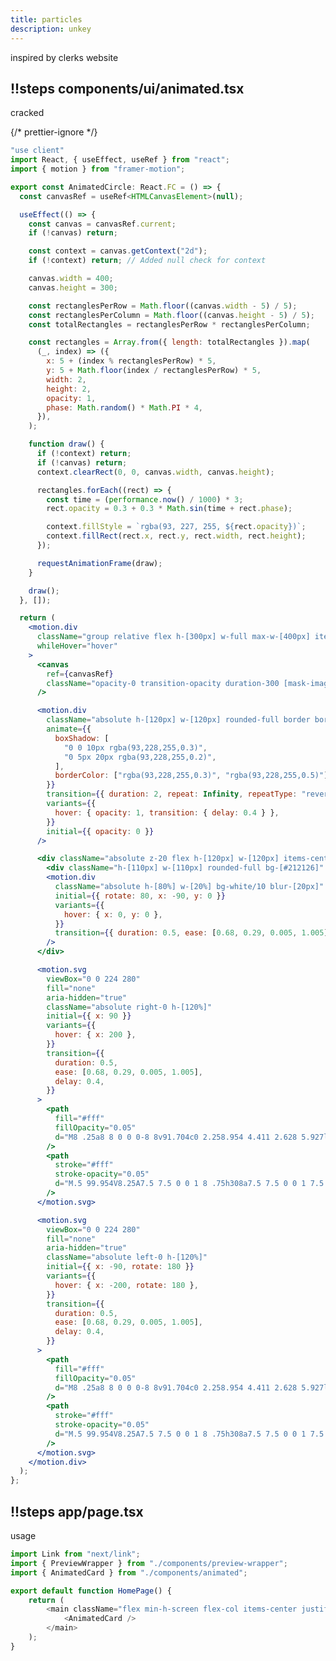 ```yaml
---
title: particles
description: unkey
---
```



inspired by clerks website

<PreviewWrapper>
    <Particles />
</PreviewWrapper>
<Scrollycoding>

## !!steps components/ui/animated.tsx

cracked

{/* prettier-ignore */}
```jsx ! animated.tsx
"use client"
import React, { useEffect, useRef } from "react";
import { motion } from "framer-motion";

export const AnimatedCircle: React.FC = () => {
  const canvasRef = useRef<HTMLCanvasElement>(null);

  useEffect(() => {
    const canvas = canvasRef.current;
    if (!canvas) return;

    const context = canvas.getContext("2d");
    if (!context) return; // Added null check for context

    canvas.width = 400;
    canvas.height = 300;

    const rectanglesPerRow = Math.floor((canvas.width - 5) / 5);
    const rectanglesPerColumn = Math.floor((canvas.height - 5) / 5);
    const totalRectangles = rectanglesPerRow * rectanglesPerColumn;

    const rectangles = Array.from({ length: totalRectangles }).map(
      (_, index) => ({
        x: 5 + (index % rectanglesPerRow) * 5,
        y: 5 + Math.floor(index / rectanglesPerRow) * 5,
        width: 2,
        height: 2,
        opacity: 1,
        phase: Math.random() * Math.PI * 4,
      }),
    );

    function draw() {
      if (!context) return;
      if (!canvas) return;
      context.clearRect(0, 0, canvas.width, canvas.height);

      rectangles.forEach((rect) => {
        const time = (performance.now() / 1000) * 3;
        rect.opacity = 0.3 + 0.3 * Math.sin(time + rect.phase);

        context.fillStyle = `rgba(93, 227, 255, ${rect.opacity})`;
        context.fillRect(rect.x, rect.y, rect.width, rect.height);
      });

      requestAnimationFrame(draw);
    }

    draw();
  }, []);

  return (
    <motion.div 
      className="group relative flex h-[300px] w-full max-w-[400px] items-center justify-center overflow-hidden rounded-2xl bg-[#212126]"
      whileHover="hover"
    >
      <canvas
        ref={canvasRef}
        className="opacity-0 transition-opacity duration-300 [mask-image:radial-gradient(circle,white,transparent_50%)] group-hover:opacity-100 group-hover:delay-600"
      />

      <motion.div
        className="absolute h-[120px] w-[120px] rounded-full border border-[rgba(93,228,255,0.3)] bg-transparent shadow-[0_0_10px_rgba(93,228,255,0.3)]"
        animate={{
          boxShadow: [
            "0 0 10px rgba(93,228,255,0.3)",
            "0 5px 20px rgba(93,228,255,0.2)",
          ],
          borderColor: ["rgba(93,228,255,0.3)", "rgba(93,228,255,0.5)"],
        }}
        transition={{ duration: 2, repeat: Infinity, repeatType: "reverse" }}
        variants={{
          hover: { opacity: 1, transition: { delay: 0.4 } },
        }}
        initial={{ opacity: 0 }}
      />

      <div className="absolute z-20 flex h-[120px] w-[120px] items-center justify-center overflow-hidden rounded-full border border-transparent bg-[rgba(0,0,0,0.5)] transition-all duration-500 group-hover:border-white/5 group-hover:shadow-[0_0_10px_rgba(255,255,255,0.1)]">
        <div className="h-[110px] w-[110px] rounded-full bg-[#212126]" />
        <motion.div
          className="absolute h-[80%] w-[20%] bg-white/10 blur-[20px]"
          initial={{ rotate: 80, x: -90, y: 0 }}
          variants={{
            hover: { x: 0, y: 0 },
          }}
          transition={{ duration: 0.5, ease: [0.68, 0.29, 0.005, 1.005] }}
        />
      </div>

      <motion.svg
        viewBox="0 0 224 280"
        fill="none"
        aria-hidden="true"
        className="absolute right-0 h-[120%]"
        initial={{ x: 90 }}
        variants={{
          hover: { x: 200 },
        }}
        transition={{
          duration: 0.5,
          ease: [0.68, 0.29, 0.005, 1.005],
          delay: 0.4,
        }}
      >
        <path
          fill="#fff"
          fillOpacity="0.05"
          d="M8 .25a8 8 0 0 0-8 8v91.704c0 2.258.954 4.411 2.628 5.927l10.744 9.738A7.998 7.998 0 0 1 16 121.546v36.408a7.998 7.998 0 0 1-2.628 5.927l-10.744 9.738A7.998 7.998 0 0 0 0 179.546v92.204a8 8 0 0 0 8 8h308a8 8 0 0 0 8-8V8.25a8 8 0 0 0-8-8H8Z"
        />
        <path
          stroke="#fff"
          stroke-opacity="0.05"
          d="M.5 99.954V8.25A7.5 7.5 0 0 1 8 .75h308a7.5 7.5 0 0 1 7.5 7.5v263.5a7.5 7.5 0 0 1-7.5 7.5H8a7.5 7.5 0 0 1-7.5-7.5v-92.204a7.5 7.5 0 0 1 2.464-5.557l10.744-9.737a8.5 8.5 0 0 0 2.792-6.298v-36.408a8.5 8.5 0 0 0-2.792-6.298l-10.744-9.737A7.5 7.5 0 0 1 .5 99.954Z"
        />
      </motion.svg>

      <motion.svg
        viewBox="0 0 224 280"
        fill="none"
        aria-hidden="true"
        className="absolute left-0 h-[120%]"
        initial={{ x: -90, rotate: 180 }}
        variants={{
          hover: { x: -200, rotate: 180 },
        }}
        transition={{
          duration: 0.5,
          ease: [0.68, 0.29, 0.005, 1.005],
          delay: 0.4,
        }}
      >
        <path
          fill="#fff"
          fillOpacity="0.05"
          d="M8 .25a8 8 0 0 0-8 8v91.704c0 2.258.954 4.411 2.628 5.927l10.744 9.738A7.998 7.998 0 0 1 16 121.546v36.408a7.998 7.998 0 0 1-2.628 5.927l-10.744 9.738A7.998 7.998 0 0 0 0 179.546v92.204a8 8 0 0 0 8 8h308a8 8 0 0 0 8-8V8.25a8 8 0 0 0-8-8H8Z"
        />
        <path
          stroke="#fff"
          stroke-opacity="0.05"
          d="M.5 99.954V8.25A7.5 7.5 0 0 1 8 .75h308a7.5 7.5 0 0 1 7.5 7.5v263.5a7.5 7.5 0 0 1-7.5 7.5H8a7.5 7.5 0 0 1-7.5-7.5v-92.204a7.5 7.5 0 0 1 2.464-5.557l10.744-9.737a8.5 8.5 0 0 0 2.792-6.298v-36.408a8.5 8.5 0 0 0-2.792-6.298l-10.744-9.737A7.5 7.5 0 0 1 .5 99.954Z"
        />
      </motion.svg>
    </motion.div>
  );
};
```

## !!steps app/page.tsx

usage

```js ! page.tsx
import Link from "next/link";
import { PreviewWrapper } from "./components/preview-wrapper";
import { AnimatedCard } from "./components/animated";

export default function HomePage() {
    return (
        <main className="flex min-h-screen flex-col items-center justify-center">
            <AnimatedCard />
        </main>
    );
}
```

</Scrollycoding>
